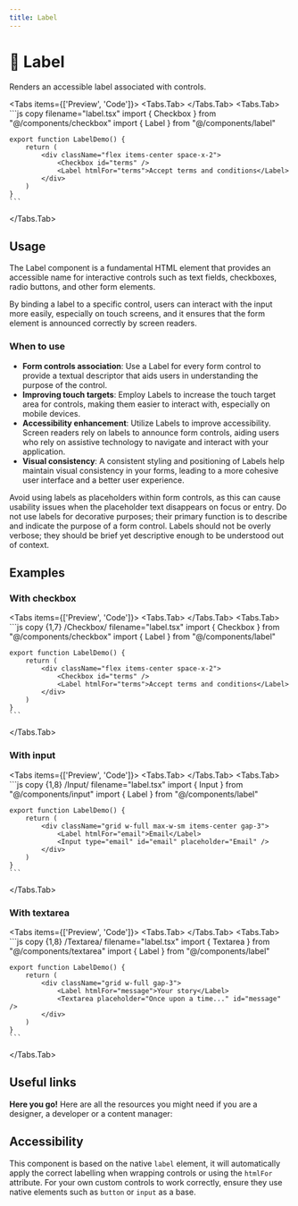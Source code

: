 ```yaml
---
title: Label
---
```



# 💠 Label

Renders an accessible label associated with controls.

<Tabs items={['Preview', 'Code']}>
  <Tabs.Tab>
    <LabelPreview />
  </Tabs.Tab>
  <Tabs.Tab>
    ```js copy filename="label.tsx"
    import { Checkbox } from "@/components/checkbox"
    import { Label } from "@/components/label"
    
    export function LabelDemo() {
        return (
            <div className="flex items-center space-x-2">
                <Checkbox id="terms" />
                <Label htmlFor="terms">Accept terms and conditions</Label>
            </div>
        )
    }
    ```
  </Tabs.Tab>
</Tabs>

## Usage

The Label component is a fundamental HTML element that provides an accessible name for interactive controls such as text fields, checkboxes, radio buttons, and other form elements. 

By binding a label to a specific control, users can interact with the input more easily, especially on touch screens, and it ensures that the form element is announced correctly by screen readers.

### When to use
- **Form controls association**: Use a Label for every form control to provide a textual descriptor that aids users in understanding the purpose of the control.
- **Improving touch targets**: Employ Labels to increase the touch target area for controls, making them easier to interact with, especially on mobile devices.
- **Accessibility enhancement**: Utilize Labels to improve accessibility. Screen readers rely on labels to announce form controls, aiding users who rely on assistive technology to navigate and interact with your application.
- **Visual consistency**: A consistent styling and positioning of Labels help maintain visual consistency in your forms, leading to a more cohesive user interface and a better user experience.

Avoid using labels as placeholders within form controls, as this can cause usability issues when the placeholder text disappears on focus or entry. Do not use labels for decorative purposes; their primary function is to describe and indicate the purpose of a form control. Labels should not be overly verbose; they should be brief yet descriptive enough to be understood out of context.

## Examples

### With checkbox

<Tabs items={['Preview', 'Code']}>
  <Tabs.Tab>
    <LabelWithCheckbox />
  </Tabs.Tab>
  <Tabs.Tab>
    ```js copy {1,7} /Checkbox/ filename="label.tsx"
    import { Checkbox } from "@/components/checkbox"
    import { Label } from "@/components/label"
    
    export function LabelDemo() {
        return (
            <div className="flex items-center space-x-2">
                <Checkbox id="terms" />
                <Label htmlFor="terms">Accept terms and conditions</Label>
            </div>
        )
    }
    ```
  </Tabs.Tab>
</Tabs>

### With input

<Tabs items={['Preview', 'Code']}>
  <Tabs.Tab>
    <LabelWithInput />
  </Tabs.Tab>
  <Tabs.Tab>
    ```js copy {1,8} /Input/ filename="label.tsx"
    import { Input } from "@/components/input"
    import { Label } from "@/components/label"
    
    export function LabelDemo() {
        return (
            <div className="grid w-full max-w-sm items-center gap-3">
                <Label htmlFor="email">Email</Label>
                <Input type="email" id="email" placeholder="Email" />
            </div>
        )
    }
    ```
  </Tabs.Tab>
</Tabs>

### With textarea

<Tabs items={['Preview', 'Code']}>
  <Tabs.Tab>
    <LabelWithTextArea />
  </Tabs.Tab>
  <Tabs.Tab>
    ```js copy {1,8} /Textarea/ filename="label.tsx"
    import { Textarea } from "@/components/textarea"
    import { Label } from "@/components/label"
    
    export function LabelDemo() {
        return (
            <div className="grid w-full gap-3">
                <Label htmlFor="message">Your story</Label>
                <Textarea placeholder="Once upon a time..." id="message" />
            </div>
        )
    }
    ```
  </Tabs.Tab>
</Tabs>

## Useful links

**Here you go!** Here are all the resources you might need if you are a designer, a developer or a content manager:

<Cards className='mt-8'>
  <Card
    title="🤖 Storybook"
    href="https://www.stories.fusillo.design/?path=/docs/components-label--documentation"
  />
  <Card
    title="🪄 Figma"
    href="https://www.figma.com/file/acdO58jx9zgGfkKu6htrx2/%F0%9F%94%B5-Fusillo-Design-System?type=design&node-id=540%3A8868&mode=design&t=7r34RfU06jHXNJDx-1"
  />
  <Card
    title="🐝 API Reference"
    href="https://www.radix-ui.com/primitives/docs/components/label#api-reference"
  />
</Cards>

## Accessibility
This component is based on the native `label` element, it will automatically apply the correct labelling when wrapping controls or using the `htmlFor` attribute. For your own custom controls to work correctly, ensure they use native elements such as `button` or `input` as a base.